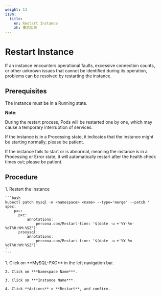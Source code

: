 ```yaml
---
weight: 13
i18n:
  title:
    en: Restart Instance
    zh: 重启实例
---
```


# Restart Instance


If an instance encounters operational faults, excessive connection counts, or other unknown issues that cannot be identified during its operation, problems can be resolved by restarting the instance.



## Prerequisites

The instance must be in a Running state.

**Note:**

During the restart process, Pods will be restarted one by one, which may cause a temporary interruption of services.

If the instance is in a Processing state, it indicates that the instance might be starting normally; please be patient.

If the instance fails to start or is abnormal, meaning the instance is in a Processing or Error state, it will automatically restart after the health check times out; please be patient.

## Procedure

<Tabs>
  <Tab label="CLI">
    1. Restart the instance

    ```bash
    kubectl patch mysql -n <namespace> <name> --type='merge' --patch '
    spec:
        pxc:
          pxc:
              annotations:
                  percona.com/Restart-time: '$(date -u +'%Y-%m-%dT%H:%M:%SZ')'
          proxysql:
              annotations:
                  percona.com/Restart-time: '$(date -u +'%Y-%m-%dT%H:%M:%SZ')'    
    '
    ```
  </Tab>

  <Tab label="Web Console">
    1. Click on **MySQL-PXC** in the left navigation bar.

    2. Click on ***Namespace Name***.

    3. Click on ***Instance Name***.

    4. Click **Actions** > **Restart**, and confirm.
  </Tab>
</Tabs>
